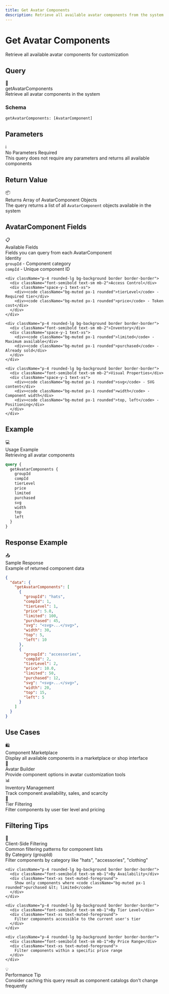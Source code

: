 ```yaml
---
title: Get Avatar Components
description: Retrieve all available avatar components from the system
---
```



<div className="relative overflow-hidden rounded-2xl bg-gradient-to-br from-purple-500/10 via-pink-500/5 to-background p-8 border border-purple-500/20 mb-8">
  <div className="relative z-10">
    <h1 className="text-4xl md:text-5xl font-bold mb-4">
      Get Avatar Components
    </h1>
    <p className="text-xl text-muted-foreground mb-6">
      Retrieve all available avatar components for customization
    </p>
  </div>
  <div className="absolute top-0 right-0 w-64 h-64 bg-purple-500/5 rounded-full blur-3xl"></div>
  <div className="absolute bottom-0 left-0 w-64 h-64 bg-pink-500/5 rounded-full blur-3xl"></div>
</div>

## Query

<div className="rounded-xl border border-purple-500/30 bg-gradient-to-br from-purple-500/10 to-purple-500/5 p-6 my-6">
  <div className="flex items-center gap-3 mb-4">
    <span className="text-2xl">🎨</span>
    <div>
      <div className="font-bold text-lg">getAvatarComponents</div>
      <div className="text-sm text-muted-foreground">Retrieve all avatar components in the system</div>
    </div>
  </div>

  ### Schema

  ```graphql
  getAvatarComponents: [AvatarComponent]
  ```
</div>

## Parameters

<div className="p-5 rounded-lg border border-blue-500/30 bg-blue-500/10 my-6">
  <div className="flex items-center gap-2 mb-2">
    <span className="text-lg">ℹ️</span>
    <div className="font-bold">No Parameters Required</div>
  </div>
  <div className="text-sm text-muted-foreground">
    This query does not require any parameters and returns all available components
  </div>
</div>

## Return Value

<div className="p-5 rounded-lg border border-green-500/30 bg-green-500/10 my-6">
  <div className="flex items-center gap-2 mb-2">
    <span className="text-lg">📦</span>
    <div className="font-bold">Returns Array of AvatarComponent Objects</div>
  </div>
  <div className="text-sm text-muted-foreground">
    The query returns a list of all <code className="bg-muted px-1 rounded">AvatarComponent</code> objects available in the system
  </div>
</div>

## AvatarComponent Fields

<div className="rounded-xl border border-cyan-500/30 bg-gradient-to-br from-cyan-500/10 to-cyan-500/5 p-6 my-6">
  <div className="flex items-center gap-3 mb-4">
    <span className="text-2xl">📋</span>
    <div>
      <div className="font-bold text-lg">Available Fields</div>
      <div className="text-sm text-muted-foreground">Fields you can query from each AvatarComponent</div>
    </div>
  </div>

  <div className="grid grid-cols-1 md:grid-cols-2 gap-4">
    <div className="p-4 rounded-lg bg-background border border-border">
      <div className="font-semibold text-sm mb-2">Identity</div>
      <div className="space-y-1 text-xs">
        <div><code className="bg-muted px-1 rounded">groupId</code> - Component category</div>
        <div><code className="bg-muted px-1 rounded">compId</code> - Unique component ID</div>
      </div>
    </div>

    <div className="p-4 rounded-lg bg-background border border-border">
      <div className="font-semibold text-sm mb-2">Access Control</div>
      <div className="space-y-1 text-xs">
        <div><code className="bg-muted px-1 rounded">tierLevel</code> - Required tier</div>
        <div><code className="bg-muted px-1 rounded">price</code> - Token cost</div>
      </div>
    </div>

    <div className="p-4 rounded-lg bg-background border border-border">
      <div className="font-semibold text-sm mb-2">Inventory</div>
      <div className="space-y-1 text-xs">
        <div><code className="bg-muted px-1 rounded">limited</code> - Maximum available</div>
        <div><code className="bg-muted px-1 rounded">purchased</code> - Already sold</div>
      </div>
    </div>

    <div className="p-4 rounded-lg bg-background border border-border">
      <div className="font-semibold text-sm mb-2">Visual Properties</div>
      <div className="space-y-1 text-xs">
        <div><code className="bg-muted px-1 rounded">svg</code> - SVG content</div>
        <div><code className="bg-muted px-1 rounded">width</code> - Component width</div>
        <div><code className="bg-muted px-1 rounded">top, left</code> - Positioning</div>
      </div>
    </div>
  </div>
</div>

## Example

<div className="rounded-xl border border-purple-500/30 bg-gradient-to-br from-purple-500/10 to-purple-500/5 p-6 my-6">
  <div className="flex items-center gap-3 mb-4">
    <span className="text-2xl">💻</span>
    <div>
      <div className="font-bold">Usage Example</div>
      <div className="text-xs text-muted-foreground">Retrieving all avatar components</div>
    </div>
  </div>

  ```graphql
  query {
    getAvatarComponents {
      groupId
      compId
      tierLevel
      price
      limited
      purchased
      svg
      width
      top
      left
    }
  }
  ```
</div>

## Response Example

<div className="rounded-xl border border-green-500/30 bg-gradient-to-br from-green-500/10 to-green-500/5 p-6 my-6">
  <div className="flex items-center gap-3 mb-4">
    <span className="text-2xl">📤</span>
    <div>
      <div className="font-bold">Sample Response</div>
      <div className="text-xs text-muted-foreground">Example of returned component data</div>
    </div>
  </div>

  ```json
  {
    "data": {
      "getAvatarComponents": [
        {
          "groupId": "hats",
          "compId": 1,
          "tierLevel": 1,
          "price": 5.0,
          "limited": 100,
          "purchased": 45,
          "svg": "<svg>...</svg>",
          "width": 30,
          "top": 5,
          "left": 10
        },
        {
          "groupId": "accessories",
          "compId": 2,
          "tierLevel": 2,
          "price": 10.0,
          "limited": 50,
          "purchased": 12,
          "svg": "<svg>...</svg>",
          "width": 20,
          "top": 15,
          "left": 5
        }
      ]
    }
  }
  ```
</div>

## Use Cases

<div className="grid grid-cols-1 md:grid-cols-2 gap-4 my-6">
  <div className="p-5 rounded-lg border border-border bg-muted/50">
    <div className="text-xl mb-2">🛍️</div>
    <div className="font-bold mb-2">Component Marketplace</div>
    <div className="text-sm text-muted-foreground">
      Display all available components in a marketplace or shop interface
    </div>
  </div>

  <div className="p-5 rounded-lg border border-border bg-muted/50">
    <div className="text-xl mb-2">🎨</div>
    <div className="font-bold mb-2">Avatar Builder</div>
    <div className="text-sm text-muted-foreground">
      Provide component options in avatar customization tools
    </div>
  </div>

  <div className="p-5 rounded-lg border border-border bg-muted/50">
    <div className="text-xl mb-2">📊</div>
    <div className="font-bold mb-2">Inventory Management</div>
    <div className="text-sm text-muted-foreground">
      Track component availability, sales, and scarcity
    </div>
  </div>

  <div className="p-5 rounded-lg border border-border bg-muted/50">
    <div className="text-xl mb-2">💎</div>
    <div className="font-bold mb-2">Tier Filtering</div>
    <div className="text-sm text-muted-foreground">
      Filter components by user tier level and pricing
    </div>
  </div>
</div>

## Filtering Tips

<div className="rounded-xl border border-blue-500/30 bg-gradient-to-br from-blue-500/10 to-blue-500/5 p-6 my-6">
  <div className="flex items-center gap-3 mb-4">
    <span className="text-2xl">🔧</span>
    <div>
      <div className="font-bold text-lg">Client-Side Filtering</div>
      <div className="text-sm text-muted-foreground">Common filtering patterns for component lists</div>
    </div>
  </div>

  <div className="space-y-3">
    <div className="p-4 rounded-lg bg-background border border-border">
      <div className="font-semibold text-sm mb-1">By Category (groupId)</div>
      <div className="text-xs text-muted-foreground">
        Filter components by category like "hats", "accessories", "clothing"
      </div>
    </div>

    <div className="p-4 rounded-lg bg-background border border-border">
      <div className="font-semibold text-sm mb-1">By Availability</div>
      <div className="text-xs text-muted-foreground">
        Show only components where <code className="bg-muted px-1 rounded">purchased &lt; limited</code>
      </div>
    </div>

    <div className="p-4 rounded-lg bg-background border border-border">
      <div className="font-semibold text-sm mb-1">By Tier Level</div>
      <div className="text-xs text-muted-foreground">
        Filter components accessible to the current user's tier
      </div>
    </div>

    <div className="p-4 rounded-lg bg-background border border-border">
      <div className="font-semibold text-sm mb-1">By Price Range</div>
      <div className="text-xs text-muted-foreground">
        Filter components within a specific price range
      </div>
    </div>
  </div>
</div>

<div className="mt-8 p-6 rounded-xl border border-purple-500/30 bg-gradient-to-r from-purple-500/10 to-pink-500/10">
  <div className="flex items-center gap-3">
    <span className="text-2xl">💡</span>
    <div>
      <div className="font-bold">Performance Tip</div>
      <div className="text-sm text-muted-foreground">Consider caching this query result as component catalogs don't change frequently</div>
    </div>
  </div>
</div>

